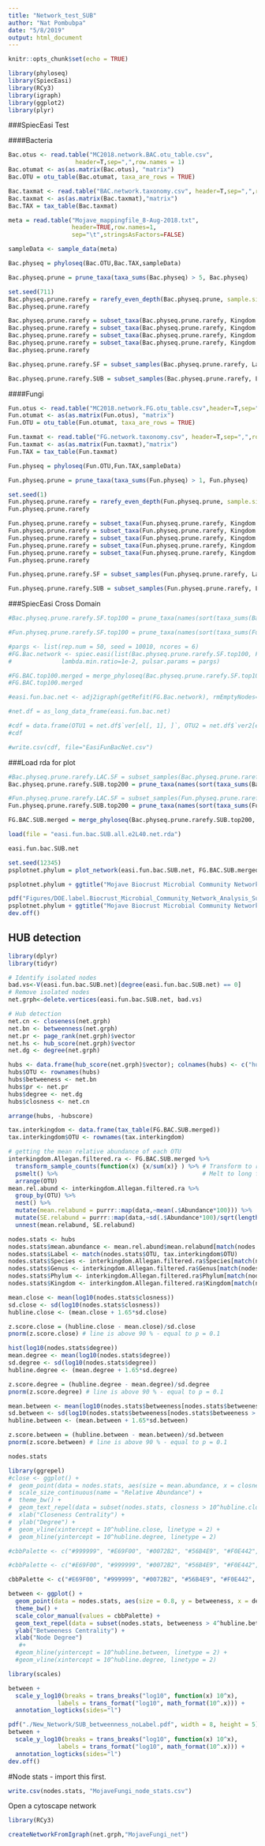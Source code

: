 ```yaml
---
title: "Network_test_SUB"
author: "Nat Pombubpa"
date: "5/8/2019"
output: html_document
---
```


```r
knitr::opts_chunk$set(echo = TRUE)
```

```r
library(phyloseq)
library(SpiecEasi)
library(RCy3)
library(igraph)
library(ggplot2)
library(plyr)
```

###SpiecEasi Test

####Bacteria
```r
Bac.otus <- read.table("MC2018.network.BAC.otu_table.csv",
                   header=T,sep=",",row.names = 1)
Bac.otumat <- as(as.matrix(Bac.otus), "matrix")
Bac.OTU = otu_table(Bac.otumat, taxa_are_rows = TRUE)
```

```r
Bac.taxmat <- read.table("BAC.network.taxonomy.csv", header=T,sep=",",row.names=1)
Bac.taxmat <- as(as.matrix(Bac.taxmat),"matrix")
Bac.TAX = tax_table(Bac.taxmat)
```

```r
meta = read.table("Mojave_mappingfile_8-Aug-2018.txt",
                  header=TRUE,row.names=1,
                  sep="\t",stringsAsFactors=FALSE)
```

```r
sampleData <- sample_data(meta)
```

```r
Bac.physeq = phyloseq(Bac.OTU,Bac.TAX,sampleData)
```

```r
Bac.physeq.prune = prune_taxa(taxa_sums(Bac.physeq) > 5, Bac.physeq)
```

```r
set.seed(711)
Bac.physeq.prune.rarefy = rarefy_even_depth(Bac.physeq.prune, sample.size = 37435, replace = FALSE, trimOTUs = TRUE)
Bac.physeq.prune.rarefy
```

```r
Bac.physeq.prune.rarefy = subset_taxa(Bac.physeq.prune.rarefy, Kingdom != "Rhizaria")
Bac.physeq.prune.rarefy = subset_taxa(Bac.physeq.prune.rarefy, Kingdom != "Chromista")
Bac.physeq.prune.rarefy = subset_taxa(Bac.physeq.prune.rarefy, Kingdom != "Unassigned")
Bac.physeq.prune.rarefy = subset_taxa(Bac.physeq.prune.rarefy, Kingdom != "D_0__Eukaryota")
Bac.physeq.prune.rarefy
```

```r
Bac.physeq.prune.rarefy.SF = subset_samples(Bac.physeq.prune.rarefy, Layer=="Surface")
```

```r
Bac.physeq.prune.rarefy.SUB = subset_samples(Bac.physeq.prune.rarefy, Layer=="Subsurface")
```

####Fungi
```r
Fun.otus <- read.table("MC2018.network.FG.otu_table.csv",header=T,sep=",",row.names=1)
Fun.otumat <- as(as.matrix(Fun.otus), "matrix")
Fun.OTU = otu_table(Fun.otumat, taxa_are_rows = TRUE)
```

```r
Fun.taxmat <- read.table("FG.network.taxonomy.csv", header=T,sep=",",row.names=1)
Fun.taxmat <- as(as.matrix(Fun.taxmat),"matrix")
Fun.TAX = tax_table(Fun.taxmat)
```

```r
Fun.physeq = phyloseq(Fun.OTU,Fun.TAX,sampleData)
```

```r
Fun.physeq.prune = prune_taxa(taxa_sums(Fun.physeq) > 1, Fun.physeq)
```

```r
set.seed(1)
Fun.physeq.prune.rarefy = rarefy_even_depth(Fun.physeq.prune, sample.size = 6842, replace = FALSE, trimOTUs = FALSE)
Fun.physeq.prune.rarefy
```

```r
Fun.physeq.prune.rarefy = subset_taxa(Fun.physeq.prune.rarefy, Kingdom != "Rhizaria")
Fun.physeq.prune.rarefy = subset_taxa(Fun.physeq.prune.rarefy, Kingdom != "Chromista")
Fun.physeq.prune.rarefy = subset_taxa(Fun.physeq.prune.rarefy, Kingdom != "Unassigned")
Fun.physeq.prune.rarefy = subset_taxa(Fun.physeq.prune.rarefy, Kingdom != "D_0__Eukaryota")
Fun.physeq.prune.rarefy = subset_taxa(Fun.physeq.prune.rarefy, Kingdom != "NA")
Fun.physeq.prune.rarefy
```

```r
Fun.physeq.prune.rarefy.SF = subset_samples(Fun.physeq.prune.rarefy, Layer=="Surface")
```

```r
Fun.physeq.prune.rarefy.SUB = subset_samples(Fun.physeq.prune.rarefy, Layer=="Subsurface")
```



###SpiecEasi Cross Domain

```r
#Bac.physeq.prune.rarefy.SF.top100 = prune_taxa(names(sort(taxa_sums(Bac.physeq.prune.rarefy.SF), TRUE))[1:100], Bac.physeq.prune.rarefy.SF)
```

```r
#Fun.physeq.prune.rarefy.SF.top100 = prune_taxa(names(sort(taxa_sums(Fun.physeq.prune.rarefy.SF), TRUE))[1:300], Fun.physeq.prune.rarefy.SF)
```

```r
#pargs <- list(rep.num = 50, seed = 10010, ncores = 6)
#FG.Bac.network <- spiec.easi(list(Bac.physeq.prune.rarefy.SF.top100, Fun.physeq.prune.rarefy.SF.top100), method='glasso', nlambda=40,
#              lambda.min.ratio=1e-2, pulsar.params = pargs)
```

```r
#FG.BAC.top100.merged = merge_phyloseq(Bac.physeq.prune.rarefy.SF.top100, Fun.physeq.prune.rarefy.SF.top100)
#FG.BAC.top100.merged
```

```r
#easi.fun.bac.net <- adj2igraph(getRefit(FG.Bac.network), rmEmptyNodes=TRUE, vertex.attr=list(name=taxa_names(FG.BAC.top100.merged)))
```

```r
#net.df = as_long_data_frame(easi.fun.bac.net)
```

```r
#cdf = data.frame(OTU1 = net.df$`ver[el[, 1], ]`, OTU2 = net.df$`ver2[el[, 2], ]`, WEIGHT = as.vector(net.df$weight), stringsAsFactors = TRUE )
#cdf
```


```r
#write.csv(cdf, file="EasiFunBacNet.csv")
```


###Load rda for plot

```r
#Bac.physeq.prune.rarefy.LAC.SF = subset_samples(Bac.physeq.prune.rarefy, Crust_type=="LAC")
Bac.physeq.prune.rarefy.SUB.top200 = prune_taxa(names(sort(taxa_sums(Bac.physeq.prune.rarefy.SUB), TRUE))[1:200], Bac.physeq.prune.rarefy.SUB)
```

```r
#Fun.physeq.prune.rarefy.LAC.SF = subset_samples(Fun.physeq.prune.rarefy, Crust_type=="LAC")
Fun.physeq.prune.rarefy.SUB.top200 = prune_taxa(names(sort(taxa_sums(Fun.physeq.prune.rarefy.SUB), TRUE))[1:200], Fun.physeq.prune.rarefy.SUB)
```

```r
FG.BAC.SUB.merged = merge_phyloseq(Bac.physeq.prune.rarefy.SUB.top200, Fun.physeq.prune.rarefy.SUB.top200)
```

```r
load(file = "easi.fun.bac.SUB.all.e2L40.net.rda")
```


```r
easi.fun.bac.SUB.net
```


```r
set.seed(12345)
psplotnet.phylum = plot_network(easi.fun.bac.SUB.net, FG.BAC.SUB.merged, type='taxa', color="Phylum", label = "Genus" ,shape = "Kingdom", hjust = 0.5)
```


```r
psplotnet.phylum + ggtitle("Mojave Biocrust Microbial Community Network Analysis (Surface)")
```


```r
pdf("Figures/DOE.label.Biocrust_Microbial_Community_Network_Analysis_Surface_top_200.phylum.pdf", width = 15, height = 10)
psplotnet.phylum + ggtitle("Mojave Biocrust Microbial Community Network Analysis (Surface)") + theme(plot.title = element_text(hjust = 0.5))
dev.off()
```


## HUB detection

```r
library(dplyr)
library(tidyr)
```

```r
# Identify isolated nodes
bad.vs<-V(easi.fun.bac.SUB.net)[degree(easi.fun.bac.SUB.net) == 0] 
# Remove isolated nodes
net.grph<-delete.vertices(easi.fun.bac.SUB.net, bad.vs)
```

```r
# Hub detection
net.cn <- closeness(net.grph)
net.bn <- betweenness(net.grph) 
net.pr <- page_rank(net.grph)$vector 
net.hs <- hub_score(net.grph)$vector
net.dg <- degree(net.grph)

hubs <- data.frame(hub_score(net.grph)$vector); colnames(hubs) <- c("hubscore")
hubs$OTU <- rownames(hubs)
hubs$betweeness <- net.bn
hubs$pr <- net.pr
hubs$degree <- net.dg
hubs$closness <- net.cn

arrange(hubs, -hubscore)
```

```r
tax.interkingdom <- data.frame(tax_table(FG.BAC.SUB.merged))
tax.interkingdom$OTU <- rownames(tax.interkingdom)
```

```r
# getting the mean relative abundance of each OTU
interkingdom.Allegan.filtered.ra <- FG.BAC.SUB.merged %>%   
  transform_sample_counts(function(x) {x/sum(x)} ) %>% # Transform to rel. abundance
  psmelt() %>%                                         # Melt to long format
  arrange(OTU)
mean.rel.abund <- interkingdom.Allegan.filtered.ra %>% 
  group_by(OTU) %>% 
  nest() %>%
  mutate(mean.relabund = purrr::map(data,~mean(.$Abundance*100))) %>%
  mutate(SE.relabund = purrr::map(data,~sd(.$Abundance*100)/sqrt(length(.$Abundance*100)))) %>%
  unnest(mean.relabund, SE.relabund)

nodes.stats <- hubs
nodes.stats$mean.abundance <- mean.rel.abund$mean.relabund[match(nodes.stats$OTU, mean.rel.abund$OTU)]
nodes.stats$Label <- match(nodes.stats$OTU, tax.interkingdom$OTU)
nodes.stats$Species <- interkingdom.Allegan.filtered.ra$Species[match(nodes.stats$OTU, interkingdom.Allegan.filtered.ra$OTU)]
nodes.stats$Genus <- interkingdom.Allegan.filtered.ra$Genus[match(nodes.stats$OTU, interkingdom.Allegan.filtered.ra$OTU)]
nodes.stats$Phylum <- interkingdom.Allegan.filtered.ra$Phylum[match(nodes.stats$OTU, interkingdom.Allegan.filtered.ra$OTU)]
nodes.stats$Kingdom <- interkingdom.Allegan.filtered.ra$Kingdom[match(nodes.stats$OTU, interkingdom.Allegan.filtered.ra$OTU)]

mean.close <- mean(log10(nodes.stats$closness))
sd.close <- sd(log10(nodes.stats$closness))
hubline.close <- (mean.close + 1.65*sd.close)

z.score.close = (hubline.close - mean.close)/sd.close
pnorm(z.score.close) # line is above 90 % - equal to p = 0.1

hist(log10(nodes.stats$degree))
mean.degree <- mean(log10(nodes.stats$degree))
sd.degree <- sd(log10(nodes.stats$degree))
hubline.degree <- (mean.degree + 1.65*sd.degree)

z.score.degree = (hubline.degree - mean.degree)/sd.degree
pnorm(z.score.degree) # line is above 90 % - equal to p = 0.1

mean.between <- mean(log10(nodes.stats$betweeness[nodes.stats$betweeness > 0]))
sd.between <- sd(log10(nodes.stats$betweeness[nodes.stats$betweeness > 0]))
hubline.between <- (mean.between + 1.65*sd.between)

z.score.between = (hubline.between - mean.between)/sd.between
pnorm(z.score.between) # line is above 90 % - equal to p = 0.1
```

```r
nodes.stats
```

```r
library(ggrepel)
#close <- ggplot() + 
#  geom_point(data = nodes.stats, aes(size = mean.abundance, x = closness, y = degree), alpha = 0.6) +
#  scale_size_continuous(name = "Relative Abundance") +
#  theme_bw() + 
#  geom_text_repel(data = subset(nodes.stats, closness > 10^hubline.close & degree > 10^hubline.degree), aes(x = closness, y = degree, label = Label)) +
#  xlab("Closeness Centrality") + 
#  ylab("Degree") + 
#  geom_vline(xintercept = 10^hubline.close, linetype = 2) + 
#  geom_hline(yintercept = 10^hubline.degree, linetype = 2)

#cbbPalette <- c("#999999", "#E69F00", "#0072B2", "#56B4E9", "#F0E442", "#D55E00", "#CC79A7", "#009E73", "midnightblue", "lightgreen", "aquamarine4","lavenderblush2","brown", "snow3", "black")

#cbbPalette <- c("#E69F00", "#999999", "#0072B2", "#56B4E9", "#F0E442", "lavenderblush2", "#CC79A7", "#009E73", "midnightblue", "lightgreen", "aquamarine4","#D55E00","brown", "snow3", "black", "mediumpurple1", "mistyrose1", "maroon1", "turquoise")

cbbPalette <- c("#E69F00", "#999999", "#0072B2", "#56B4E9", "#F0E442", "#CC79A7", "#009E73","lavenderblush2", "midnightblue", "lightgreen", "turquoise","aquamarine4","mediumpurple1", "mistyrose1", "maroon1", "#D55E00","brown", "snow3", "black")

between <- ggplot() + 
  geom_point(data = nodes.stats, aes(size = 0.8, y = betweeness, x = degree, color = Phylum, shape = Kingdom), alpha = 0.9) +
  theme_bw() + 
  scale_color_manual(values = cbbPalette) +
  geom_text_repel(data = subset(nodes.stats, betweeness > 4^hubline.between & degree > 4^hubline.degree), aes(y = betweeness, x = degree, label = Genus)) +
  ylab("Betweeness Centrality") + 
  xlab("Node Degree")
   #+
  #geom_hline(yintercept = 10^hubline.between, linetype = 2) + 
  #geom_vline(xintercept = 10^hubline.degree, linetype = 2)
```

```r
library(scales)
```

```r
between + 
  scale_y_log10(breaks = trans_breaks("log10", function(x) 10^x),
              labels = trans_format("log10", math_format(10^.x))) + 
  annotation_logticks(sides="l")
```

```r
pdf("./New_Network/SUB_betweenness_noLabel.pdf", width = 8, height = 5)
between + 
  scale_y_log10(breaks = trans_breaks("log10", function(x) 10^x),
              labels = trans_format("log10", math_format(10^.x))) + 
  annotation_logticks(sides="l")
dev.off()
```

#Node stats - import this first.
```r
write.csv(nodes.stats, "MojaveFungi_node_stats.csv")
```

Open a cytoscape network
```r
library(RCy3)
```

```r
createNetworkFromIgraph(net.grph,"MojaveFungi_net")
```

























